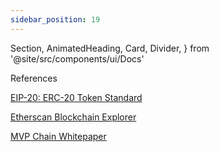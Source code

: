 ```yaml
---
sidebar_position: 19
---
```


  Section,
  AnimatedHeading,
  Card,
  Divider,
} from '@site/src/components/ui/Docs'

<Section>
  <AnimatedHeading as='h1'>References</AnimatedHeading>
  <div className='space-y-4'>
    <Card title='ERC-20 Token Standard'>
      <p>
        <a href='https://eips.ethereum.org/EIPS/eip-20' target='_blank' rel='noopener noreferrer'>
          EIP-20: ERC-20 Token Standard
        </a>
      </p>
    </Card>
    <Card title='Etherscan'>
      <p>
        <a href='https://etherscan.io' target='_blank' rel='noopener noreferrer'>
          Etherscan Blockchain Explorer
        </a>
      </p>
    </Card>
    <Card title='MVP Chain Documentation'>
      <p>
        <a href='/chain/00-cover' target='_blank' rel='noopener noreferrer'>
          MVP Chain Whitepaper
        </a>
      </p>
    </Card>
  </div>
</Section>
